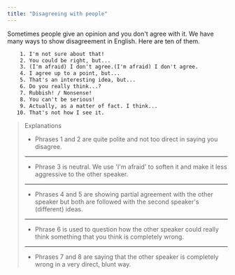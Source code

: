 ```yaml
---
title: "Disagreeing with people"
---
```


Sometimes people give an opinion and you don't agree with it. We have many ways to show disagreement in English. Here are ten of them.

```txt
    1. I'm not sure about that!
    2. You could be right, but...
    3. (I'm afraid) I don't agree.(I'm afraid) I don't agree.
    4. I agree up to a point, but...
    5. That's an interesting idea, but...
    6. Do you really think...?
    7. Rubbish! / Nonsense!
    8. You can't be serious!
    9. Actually, as a matter of fact. I think...
   10. That's not how I see it.
```

> Explanations
>
> - Phrases 1 and 2 are quite polite and not too direct in saying you disagree.
>
> ---
>
> - Phrase 3 is neutral. We use 'I'm afraid' to soften it and make it less aggressive to the other speaker.
>
> ---
>
> - Phrases 4 and 5 are showing partial agreement with the other speaker but both are followed with the second speaker's (different) ideas.
>
> ---
>
> - Phrase 6 is used to question how the other speaker could really think something that you think is completely wrong.
>
> ---
>
> - Phrases 7 and 8 are saying that the other speaker is completely wrong in a very direct, blunt way.
